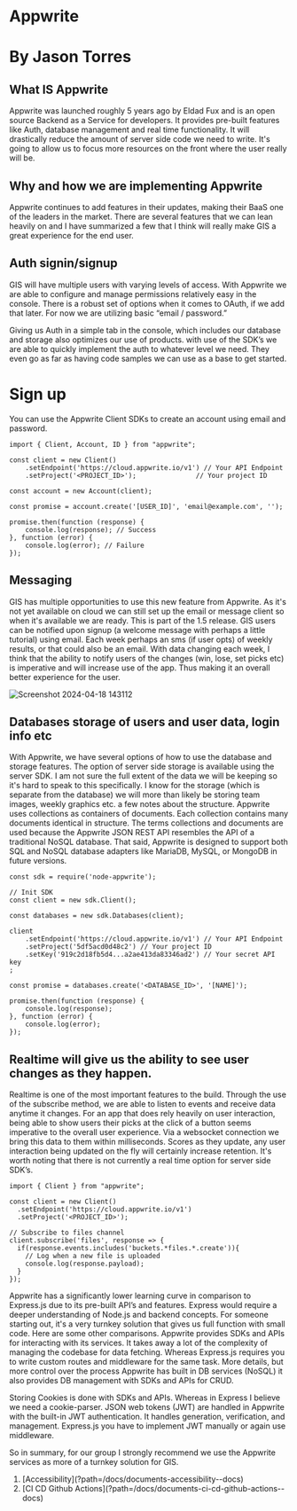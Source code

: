 
# Appwrite

# By Jason Torres

## What IS Appwrite

Appwrite was launched roughly 5 years ago by Eldad Fux and is an
open source Backend as a Service for developers. It provides pre-built
features like Auth, database management and real time functionality. It
will drastically reduce the amount of server side code we need to
write. It's going to allow us to focus more resources on the front where
the user really will be.

## Why and how we are implementing Appwrite

Appwrite continues to add features in their updates, making their
BaaS one of the leaders in the market. There are several features that
we can lean heavily on and I have summarized a few that I think will
really make GIS a great experience for the end user.

## Auth signin/signup

GIS will have multiple users with varying levels of access. With
Appwrite we are able to configure and manage permissions relatively
easy in the console. There is a robust set of options when it comes to
OAuth, if we add that later. For now we are utilizing basic “email /
password.”

Giving us Auth in a simple tab in the console, which includes our
database and storage also optimizes our use of products. with use of
the SDK’s we are able to quickly implement the auth to whatever level
we need. They even go as far as having code samples we can use as
a base to get started.

# Sign up

You can use the Appwrite Client SDKs to create an account using email and password.

```
import { Client, Account, ID } from "appwrite";

const client = new Client()
    .setEndpoint('https://cloud.appwrite.io/v1') // Your API Endpoint
    .setProject('<PROJECT_ID>');               // Your project ID

const account = new Account(client);

const promise = account.create('[USER_ID]', 'email@example.com', '');

promise.then(function (response) {
    console.log(response); // Success
}, function (error) {
    console.log(error); // Failure
});

```

## Messaging

GIS has multiple opportunities to use this new feature from Appwrite.
As it's not yet available on cloud we can still set up the email or
message client so when it's available we are ready. This is part of the
1.5 release. GIS users can be notified upon signup (a welcome
message with perhaps a little tutorial) using email. Each week perhaps
an sms (if user opts) of weekly results, or that could also be an email.
With data changing each week, I think that the ability to notify users of
the changes (win, lose, set picks etc) is imperative and will increase
use of the app. Thus making it an overall better experience for the
user.

![Screenshot 2024-04-18 143112](static/media/public/assets/storybook/appwriteMessaging.png)

## Databases storage of users and user data, login info etc

With Appwrite, we have several options of how to use the database
and storage features. The option of server side storage is available
using the server SDK. I am not sure the full extent of the data we will
be keeping so it's hard to speak to this specifically. I know for the
storage (which is separate from the database) we will more than likely
be storing team images, weekly graphics etc. a few notes about the
structure. Appwrite uses collections as containers of documents. Each
collection contains many documents identical in structure. The terms
collections and documents are used because the Appwrite JSON
REST API resembles the API of a traditional NoSQL database.
That said, Appwrite is designed to support both SQL and NoSQL
database adapters like MariaDB, MySQL, or MongoDB in future versions.

```
const sdk = require('node-appwrite');

// Init SDK
const client = new sdk.Client();

const databases = new sdk.Databases(client);

client
    .setEndpoint('https://cloud.appwrite.io/v1') // Your API Endpoint
    .setProject('5df5acd0d48c2') // Your project ID
    .setKey('919c2d18fb5d4...a2ae413da83346ad2') // Your secret API key
;

const promise = databases.create('<DATABASE_ID>', '[NAME]');

promise.then(function (response) {
    console.log(response);
}, function (error) {
    console.log(error);
});

```

## Realtime will give us the ability to see user changes as they happen.

Realtime is one of the most important features to the build. Through
the use of the subscribe method, we are able to listen to events and
receive data anytime it changes. For an app that does rely heavily on
user interaction, being able to show users their picks at the click of a
button seems imperative to the overall user experience. Via a
websocket connection we bring this data to them within milliseconds.
Scores as they update, any user interaction being updated on the fly
will certainly increase retention. It's worth noting that there is not
currently a real time option for server side SDK’s.

```
import { Client } from "appwrite";

const client = new Client()
  .setEndpoint('https://cloud.appwrite.io/v1')
  .setProject('<PROJECT_ID>');

// Subscribe to files channel
client.subscribe('files', response => {
  if(response.events.includes('buckets.*files.*.create')){
    // Log when a new file is uploaded
    console.log(response.payload);
  }
});

```

Appwrite has a significantly lower learning curve in comparison to
Express.js due to its pre-built API’s and features. Express would
require a deeper understanding of Node.js and backend concepts.
For someone starting out, it's a very turnkey solution that gives us full
function with small code. Here are some other comparisons.
Appwrite provides SDKs and APIs for interacting with its services. It
takes away a lot of the complexity of managing the codebase for data
fetching. Whereas Express.js requires you to write custom routes and
middleware for the same task. More details, but more control over the
process Appwrite has built in DB services (NoSQL) it also provides DB
management with SDKs and APIs for CRUD.

Storing Cookies is done with SDKs and APIs. Whereas in Express I
believe we need a cookie-parser.
JSON web tokens (JWT) are handled in Appwrite with the built-in JWT
authentication. It handles generation, verification, and management.
Express.js you have to implement JWT manually or again use
middleware.

So in summary, for our group I strongly recommend we use the
Appwrite services as more of a turnkey solution for GIS.

<ol className="doc_nav_links">
  <li>[Accessibility](?path=/docs/documents-accessibility--docs)</li>
  <li>
    [CI CD Github Actions](?path=/docs/documents-ci-cd-github-actions--docs)
  </li>
</ol>
